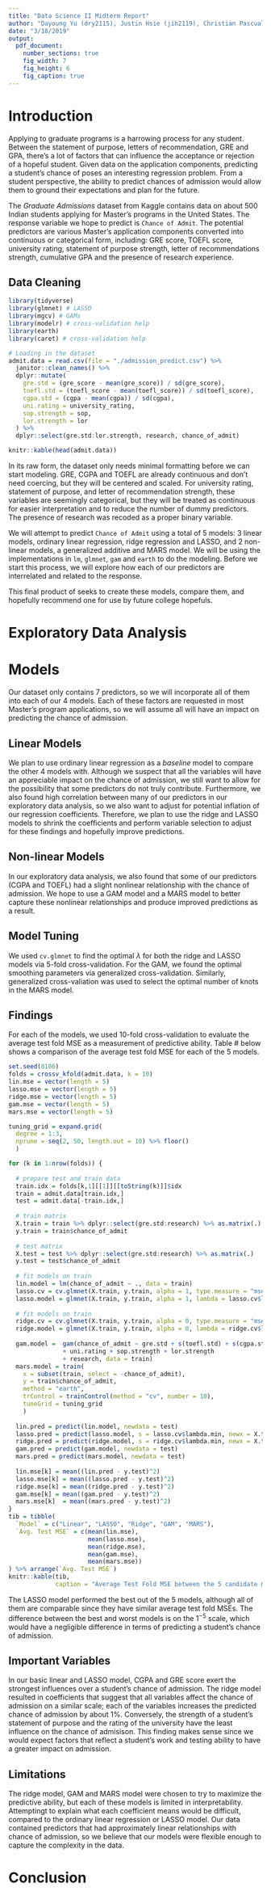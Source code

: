 ```yaml
---
title: "Data Science II Midterm Report"
author: "Dayoung Yu (dry2115), Justin Hsie (jih2119), Christian Pascual (cbp2128)"
date: "3/18/2019"
output: 
  pdf_document:
    number_sections: true
    fig_width: 7
    fig_height: 6
    fig_caption: true
---
```


# Introduction

Applying to graduate programs is a harrowing process for any student. Between the statement of purpose, letters of recommendation, GRE and GPA, there's a lot of factors that can influence the acceptance or rejection of a hopeful student. Given data on the application components, predicting a student's chance of poses an interesting regression problem. From a student perspective, the ability to predict chances of admission would allow them to ground their expectations and plan for the future. 

The *Graduate Admissions* dataset from Kaggle contains data on about 500 Indian students applying for Master's programs in the United States. The response variable we hope to predict is `Chance of Admit`. The potential predictors are various Master's application components converted into continuous or categorical form, including: GRE score, TOEFL score, university rating, statement of purpose strength, letter of recommendations strength, cumulative GPA and the presence of research experience. 

## Data Cleaning 

```r
library(tidyverse)
library(glmnet) # LASSO
library(mgcv) # GAMs
library(modelr) # cross-validation help
library(earth)
library(caret) # cross-validation help

# Loading in the dataset
admit.data = read.csv(file = "./admission_predict.csv") %>% 
  janitor::clean_names() %>% 
  dplyr::mutate(
    gre.std = (gre_score - mean(gre_score)) / sd(gre_score),
    toefl.std = (toefl_score - mean(toefl_score)) / sd(toefl_score),
    cgpa.std = (cgpa - mean(cgpa)) / sd(cgpa),
    uni.rating = university_rating,
    sop.strength = sop,
    lor.strength = lor
  ) %>% 
  dplyr::select(gre.std:lor.strength, research, chance_of_admit)
```

```r
knitr::kable(head(admit.data))
```

In its raw form, the dataset only needs minimal formatting before we can start modeling. GRE, CGPA and TOEFL are already continuous and don't need coercing, but they will be centered and scaled. For university rating, statement of purpose, and letter of recommendation strength, these variables are seemingly categorical, but they will be treated as continuous for easier interpretation and to reduce the number of dummy predictors. The presence of research was recoded as a proper binary variable. 

We will attempt to predict `Chance of Admit` using a total of 5 models: 3 linear models, ordinary linear regression, ridge regression and LASSO, and 2 non-linear models, a generalized additive and MARS model. We will be using the implementations in `lm`, `glmnet`, `gam` and `earth` to do the modeling. Before we start this process, we will explore how each of our predictors are interrelated and related to the response. 

This final product of seeks to create these models, compare them, and hopefully recommend one for use by future college hopefuls.  

# Exploratory Data Analysis

# Models

Our dataset only contains 7 predictors, so we will incorporate all of them into each of our 4 models. Each of these factors are requested in most Master's program applications, so we will assume all will have an impact on predicting the chance of admission.

## Linear Models

We plan to use ordinary linear regression as a *baseline* model to compare the other 4 models with. Although we suspect that all the variables will have an appreciable impact on the chance of admission, we still want to allow for the possibility that some predictors do not truly contribute. Furthermore, we also found high correlation between many of our predictors in our exploratory data analysis, so we also want to adjust for potential inflation of our regression coefficients. Therefore, we plan to use the ridge and LASSO models to shrink the coefficients and perform variable selection to adjust for these findings and hopefully improve predictions.  

## Non-linear Models

In our exploratory data analysis, we also found that some of our predictors (CGPA and TOEFL) had a slight nonlinear relationship with the chance of admission. We hope to use a GAM model and a MARS model to better capture these nonlinear relationships and produce improved predictions as a result. 

## Model Tuning

We used `cv.glmnet` to find the optimal $\lambda$ for both the ridge and LASSO models via 5-fold cross-validation. For the GAM, we found the optimal smoothing parameters via generalized cross-validation. Similarly, generalized cross-valiation was used to select the optimal number of knots in the MARS model.

## Findings

For each of the models, we used 10-fold cross-validation to evaluate the average test fold MSE as a measurement of predictive ability. Table # below shows a comparison of the average test fold MSE for each of the 5 models. 

```r
set.seed(8106)
folds = crossv_kfold(admit.data, k = 10)
lin.mse = vector(length = 5)
lasso.mse = vector(length = 5)
ridge.mse = vector(length = 5)
gam.mse = vector(length = 5)
mars.mse = vector(length = 5)

tuning_grid = expand.grid(
  degree = 1:3, 
  nprune = seq(2, 50, length.out = 10) %>% floor()
  )

for (k in 1:nrow(folds)) {
  
  # prepare test and train data
  train.idx = folds[k,1][[1]][[toString(k)]]$idx
  train = admit.data[train.idx,]
  test = admit.data[-train.idx,]
  
  # train matrix
  X.train = train %>% dplyr::select(gre.std:research) %>% as.matrix(.)
  y.train = train$chance_of_admit
  
  # test matrix
  X.test = test %>% dplyr::select(gre.std:research) %>% as.matrix(.)
  y.test = test$chance_of_admit
  
  # fit models on train
  lin.model = lm(chance_of_admit ~ ., data = train)
  lasso.cv = cv.glmnet(X.train, y.train, alpha = 1, type.measure = "mse")
  lasso.model = glmnet(X.train, y.train, alpha = 1, lambda = lasso.cv$lambda.min)
  
  # fit models on train
  ridge.cv = cv.glmnet(X.train, y.train, alpha = 0, type.measure = "mse")
  ridge.model = glmnet(X.train, y.train, alpha = 0, lambda = ridge.cv$lambda.min)
  
  gam.model =  gam(chance_of_admit ~ gre.std + s(toefl.std) + s(cgpa.std) 
               + uni.rating + sop.strength + lor.strength 
               + research, data = train)
  mars.model = train(
    x = subset(train, select = -chance_of_admit),
    y = train$chance_of_admit,
    method = "earth",
    trControl = trainControl(method = "cv", number = 10),  
    tuneGrid = tuning_grid
    )
  
  lin.pred = predict(lin.model, newdata = test)
  lasso.pred = predict(lasso.model, s = lasso.cv$lambda.min, newx = X.test)
  ridge.pred = predict(ridge.model, s = ridge.cv$lambda.min, newx = X.test)
  gam.pred = predict(gam.model, newdata = test)
  mars.pred = predict(mars.model, newdata = test)
  
  lin.mse[k] = mean((lin.pred - y.test)^2)
  lasso.mse[k] = mean((lasso.pred - y.test)^2)
  ridge.mse[k] = mean((ridge.pred - y.test)^2)
  gam.mse[k] = mean((gam.pred - y.test)^2)
  mars.mse[k]  = mean((mars.pred - y.test)^2)
}
tib = tibble(
  `Model` = c("Linear", "LASSO", "Ridge", "GAM", "MARS"),
  `Avg. Test MSE` = c(mean(lin.mse),
                      mean(lasso.mse),
                      mean(ridge.mse),
                      mean(gam.mse),
                      mean(mars.mse))
) %>% arrange(`Avg. Test MSE`)
knitr::kable(tib,
             caption = "Average Test Fold MSE between the 5 candidate models")
```

The LASSO model performed the best out of the 5 models, although all of them are comparable since they have similar average test fold MSEs. The difference between the best and worst models is on the $1^{-5}$ scale, which would have a negligible difference in terms of predicting a student's chance of admission. 

## Important Variables

In our basic linear and LASSO model, CGPA and GRE score exert the strongest influences over a student's chance of admission. The ridge model resulted in coefficients that suggest that all variables affect the chance of admission on a similar scale; each of the variables increases the predicted chance of admission by about 1%. Conversely, the strength of a student's statement of purpose and the rating of the university have the least influence on the chance of admisison. This finding makes sense since we would expect factors that reflect a student's work and testing ability to have a greater impact on admission.

## Limitations

The ridge model, GAM and MARS model were chosen to try to maximize the predictive ability, but each of these models is limited in interpretability. Attemptingt to explain what each coefficient means would be difficult, compared to the ordinary linear regression or LASSO model. Our data contained predictors that had approximately linear relationships with chance of admission, so we believe that our models were flexible enough to capture the complexity in the data.

# Conclusion




